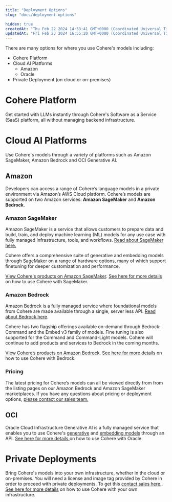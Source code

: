 ```yaml
---
title: "Deployment Options"
slug: "docs/deployment-options"

hidden: true
createdAt: "Thu Feb 22 2024 14:53:41 GMT+0000 (Coordinated Universal Time)"
updatedAt: "Fri Feb 23 2024 16:55:20 GMT+0000 (Coordinated Universal Time)"
---
```

There are many options for where you use Cohere's models including: 

- Cohere Platform 
- Cloud AI Platforms
  - Amazon
  - Oracle
- Private Deployment (on cloud or on-premises)

# Cohere Platform

Get started with LLMs instantly through Cohere's Software as a Service (SaaS) platform, all without managing backend infrastructure.

# Cloud AI Platforms

Use Cohere's models through a variety of platforms such as Amazon SageMaker, Amazon Bedrock and OCI Generative AI.

## Amazon

Developers can access a range of Cohere’s language models in a private environment via Amazon’s AWS Cloud platform. Cohere’s models are supported on two Amazon services: **Amazon SageMaker** and **Amazon Bedrock**.

### Amazon SageMaker

Amazon SageMaker is a service that allows customers to prepare data and build, train, and deploy machine learning (ML) models for any use case with fully managed infrastructure, tools, and workflows. [Read about SageMaker here.](https://aws.amazon.com/pm/sagemaker/)

Cohere offers a comprehensive suite of generative and embedding models through SageMaker on a range of hardware options, many of which support finetuning for deeper customization and performance.

 [View Cohere's products on Amazon SageMaker](https://aws.amazon.com/marketplace/seller-profile?id=87af0c85-6cf9-4ed8-bee0-b40ce65167e0). [See here for more details ](https://dash.readme.com/project/cohere-ai/v1.0/docs/aws-sagemaker)on how to use Cohere with SageMaker. 

### Amazon Bedrock

Amazon Bedrock is a fully managed service where foundational models from Cohere are made available through a single, server less API. [Read about Bedrock here](http://docs.aws.amazon.com/bedrock).

Cohere has two flagship offerings available on-demand through Bedrock: Command and the Embed v3 family of models. Fine tuning is also supported for the Command and Command-Light models. Cohere will continue to add products and services to Bedrock in the coming months. 

[View Cohere’s products on Amazon Bedrock](https://us-east-1.console.aws.amazon.com/bedrock/home?region=us-east-1#/providers?model=command). [See here for more details](https://dash.readme.com/project/cohere-ai/v1.0/docs/aws-bedrock) on how to use Cohere with Bedrock.

### Pricing

The latest pricing for Cohere’s models can all be viewed directly from from the listing pages on our Amazon Bedrock and Amazon SageMaker marketplaces. If you have any questions about pricing or deployment options, [please contact our sales team.](https://cohere.com/contact-sales)

## OCI

Oracle Cloud Infrastructure Generative AI is a fully managed service that enables you to use Cohere's [generative](https://docs.oracle.com/en-us/iaas/Content/generative-ai/generate-models.htm) and [embedding models](https://docs.oracle.com/en-us/iaas/Content/generative-ai/embed-models.htm) through an API. [See here for more details ](https://dash.readme.com/project/cohere-ai/v1.0/docs/oracle-cloud-infrastructure-oci)on how to use Cohere with Oracle. 

# Private Deployments

Bring Cohere's models into your own infrastructure, whether in the cloud or on-premises. You will need a license and image tag provided by Cohere in order to proceed with private deployments. To get this [contact sales here.](https://cohere.com/contact-sales). [See here for more details](https://dash.readme.com/project/cohere-ai/v1.0/docs/private-deployment) on how to use Cohere with your own infrastructure.
